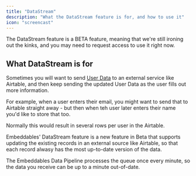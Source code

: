 ```yaml
---
title: "DataStream"
description: "What the DataStream feature is for, and how to use it"
icon: "screencast"
---
```


<Note>
  The DataStream feature is a BETA feature, meaning that we're still ironing out
  the kinks, and you may need to request access to use it right now.
</Note>

## What DataStream is for

Sometimes you will want to send [User Data](#user-data) to an external service like Airtable, and then keep sending the updated User Data as the user fills out more information.

For example, when a user enters their email, you might want to send that to Airtable straight away - but then when teh user later enters their name you'd like to store that too.

Normally this would result in several rows per user in the Airtable.

Embeddables' DataStream feature is a new feature in Beta that supports updating the existing records in an external source like Airtable, so that each record alwasy has the most up-to-date version of the data.

<Info>
  The Embeddables Data Pipeline processes the queue once every minute, so the
  data you receive can be up to a minute out-of-date.
</Info>
